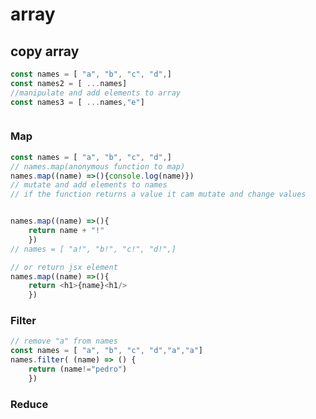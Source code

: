# array

## copy array

```JavaScript
const names = [ "a", "b", "c", "d",]
const names2 = [ ...names]
//manipulate and add elements to array
const names3 = [ ...names,"e"]



```

### Map

```JavaScript
const names = [ "a", "b", "c", "d",]
// names.map(anonymous function to map)
names.map((name) =>(){console.log(name)})
// mutate and add elements to names
// if the function returns a value it cam mutate and change values


names.map((name) =>(){
    return name + "!"
    })
// names = [ "a!", "b!", "c!", "d!",]

// or return jsx element
names.map((name) =>(){
    return <h1>{name}<h1/>
    })
```

### Filter

```javascript
// remove "a" from names
const names = [ "a", "b", "c", "d","a","a"]
names.filter( (name) => () {
    return (name!="pedro")
    })

```

### Reduce

